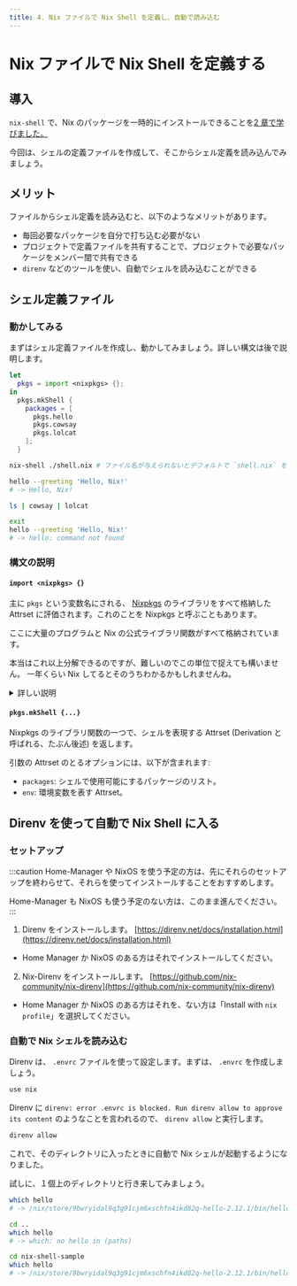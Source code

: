 ```yaml
---
title: 4. Nix ファイルで Nix Shell を定義し、自動で読み込む
---
```


# Nix ファイルで Nix Shell を定義する

## 導入

`nix-shell` で、Nix のパッケージを一時的にインストールできることを[2 章で学びました。](../2-ecosystem-nix-shell)

今回は、シェルの定義ファイルを作成して、そこからシェル定義を読み込んでみましょう。

## メリット

ファイルからシェル定義を読み込むと、以下のようなメリットがあります。

- 毎回必要なパッケージを自分で打ち込む必要がない
- プロジェクトで定義ファイルを共有することで、プロジェクトで必要なパッケージをメンバー間で共有できる
- `direnv` などのツールを使い、自動でシェルを読み込むことができる

## シェル定義ファイル

### 動かしてみる

まずはシェル定義ファイルを作成し、動かしてみましょう。詳しい構文は後で説明します。

```nix title="shell.nix"
let
  pkgs = import <nixpkgs> {};
in
  pkgs.mkShell {
    packages = [
      pkgs.hello
      pkgs.cowsay
      pkgs.lolcat
    ];
  }
```

```sh
nix-shell ./shell.nix # ファイル名が与えられないとデフォルトで `shell.nix` を使うので、省略も可能

hello --greeting 'Hello, Nix!'
# -> Hello, Nix!

ls | cowsay | lolcat

exit
hello --greeting 'Hello, Nix!'
# -> hello: command not found
```

### 構文の説明

#### `import <nixpkgs> {}`

主に `pkgs` という変数名にされる、 [Nixpkgs](https://github.com/NixOS/nixpkgs) のライブラリをすべて格納した Attrset に評価されます。これのことを Nixpkgs と呼ぶこともあります。

ここに大量のプログラムと Nix の公式ライブラリ関数がすべて格納されています。

本当はこれ以上分解できるのですが、難しいのでこの単位で捉えても構いません。
一年くらい Nix してるとそのうちわかるかもしれませんね。

<details>
  <summary>詳しい説明</summary>
  - `import`: パスを引数に取り、その場所にある Nix ファイルの中身に展開される builtin 関数。
  - `{}`: 空の Attrset。 `import <nixpkgs>` はオプションを取って `pkgs` を返す関数になるので、すべてのオプションをデフォルトで呼び出す。

  ---
  
  `<nixpkgs>` をさらに分解する

  `<>` 構文: 間に挟まれた文字列に対応する Nix Path を、`$NIX_PATH` 環境変数などから探してくる構文。

  `$NIX_PATH` は `key=URL` やチャンネル (たぶん後述) のパスを `:` で接続した形式になっている。 URL のスキームの区切り (例: `http:...`, `file:...`) にも `:` が使われるので、非常に紛らわしい。

  ```sh title=bash
  echo $NIX_PATH
  # -> nixpkgs=flake:nixpkgs:/nix/var/nix/profiles/per-user/root/channels
  # nixpkgs=flake:nixpkgs と /nix/var/nix/profiles/per-user/root/channels に分解できる。
  ```

  今回の場合は `nixpkgs=flake:nixpkgs` にマッチするので、どうなるんだろう？

  最終的には、 `<nixpkgs>` は `/nix/store/(hash)-source` というパスになる。このパスの中身は、 `nixpkgs` のリポジトリのようだ。
</details>

#### `pkgs.mkShell {...}`

Nixpkgs のライブラリ関数の一つで、シェルを表現する Attrset (Derivation と呼ばれる、たぶん後述) を返します。

引数の Attrset のとるオプションには、以下が含まれます:

- `packages`: シェルで使用可能にするパッケージのリスト。
- `env`: 環境変数を表す Attrset。

## Direnv を使って自動で Nix Shell に入る

### セットアップ

:::caution
Home-Manager や NixOS を使う予定の方は、先にそれらのセットアップを終わらせて、それらを使ってインストールすることをおすすめします。

Home-Manager も NixOS も使う予定のない方は、このまま進んでください。
:::

1. Direnv をインストールします。 [https://direnv.net/docs/installation.html](https://direnv.net/docs/installation.html)
  - Home Manager か NixOS のある方はそれでインストールしてください。
2. Nix-Direnv をインストールします。 [https://github.com/nix-community/nix-direnv](https://github.com/nix-community/nix-direnv)
  - Home Manager か NixOS のある方はそれを、ない方は「Install with `nix profile`」を選択してください。

### 自動で Nix シェルを読み込む

Direnv は、 `.envrc` ファイルを使って設定します。まずは、 `.envrc` を作成しましょう。

```txt title=".envrc"
use nix
```

Direnv に `direnv: error .envrc is blocked. Run direnv allow to approve its content` のようなことを言われるので、 `direnv allow` と実行します。

```bash
direnv allow
```

これで、そのディレクトリに入ったときに自動で Nix シェルが起動するようになりました。

試しに、１個上のディレクトリと行き来してみましょう。

```bash
which hello
# -> /nix/store/9bwryidal9q3g91cjm6xschfn4ikd82q-hello-2.12.1/bin/hello

cd ..
which hello
# -> which: no hello in (paths)

cd nix-shell-sample
which hello
# -> /nix/store/9bwryidal9q3g91cjm6xschfn4ikd82q-hello-2.12.1/bin/hello
```
